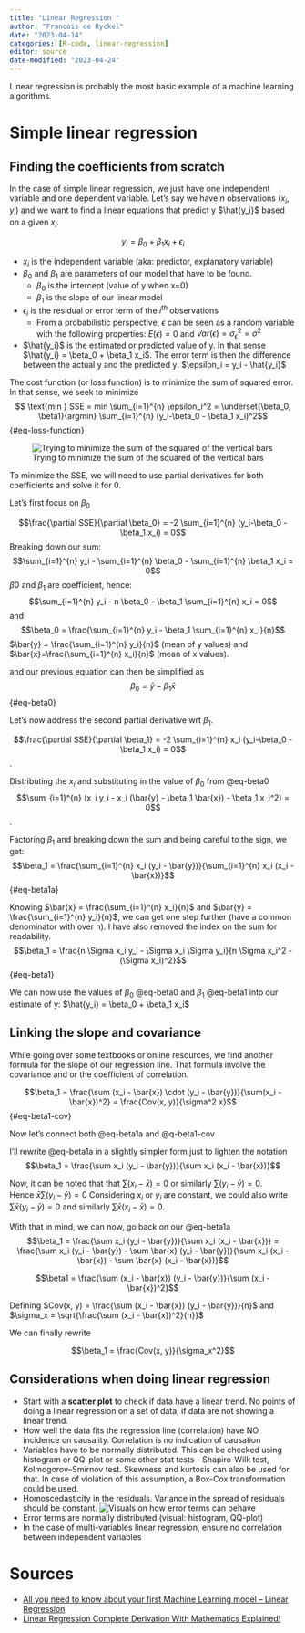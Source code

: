 ```yaml
---
title: "Linear Regression "
author: "Francois de Ryckel"
date: "2023-04-14"
categories: [R-code, linear-regression]
editor: source
date-modified: "2023-04-24"
---
```


Linear regression is probably the most basic example of a machine learning algorithms.  

# Simple linear regression 

## Finding the coefficients from scratch 

In the case of simple linear regression, we just have one independent variable and one dependent variable. 
Let's say we have $n$ observations $(x_i, y_i)$ and we want to find a linear equations that predict y $\hat{y_i}$ based on a given $x_i$.  

$$y_i = \beta_0 + \beta_1 x_i + \epsilon_i$$

* $x_i$ is the independent variable (aka: predictor, explanatory variable)
* $\beta_0$ and $\beta_1$ are parameters of our model that have to be found. 
    * $\beta_0$ is the intercept (value of y when x=0)
    * $\beta_1$ is the slope of our linear model
* $\epsilon_i$ is the residual or error term of the $i^{th}$ observations  
    * From a probabilistic perspective, $\epsilon$ can be seen as a random variable with the following properties: $E(\epsilon)=0$ and $Var(\epsilon)= \sigma_{\epsilon}^2 = \sigma^2$
* $\hat{y_i}$ is the estimated or predicted value of y.  In that sense $\hat{y_i} = \beta_0 + \beta_1 x_i$. The error term is then the difference between the actual y and the predicted y: $\epsilon_i = y_i - \hat{y_i}$

The cost function (or loss function) is to minimize the sum of squared error. In that sense, we seek to minimize $$ \text{min } SSE = min \sum_{i=1}^{n} \epsilon_i^2 = 
        \underset{\beta_0, \beta1}{argmin} \sum_{i=1}^{n} (y_i-\beta_0 - \beta_1 x_i)^2$$ {#eq-loss-function} 

![Trying to minimize the sum of the squared of the vertical bars](errors_visual.png)

To minimize the SSE, we will need to use partial derivatives for both coefficients and solve it for 0. 

Let's first focus on $\beta_0$

$$\frac{\partial SSE}{\partial \beta_0} = -2 \sum_{i=1}^{n} (y_i-\beta_0 - \beta_1 x_i) = 0$$
Breaking down our sum: 
$$\sum_{i=1}^{n} y_i - \sum_{i=1}^{n} \beta_0 - \sum_{i=1}^{n} \beta_1 x_i = 0$$
$\beta0$ and  $\beta_1$ are coefficient, hence: 
$$\sum_{i=1}^{n} y_i - n \beta_0 - \beta_1 \sum_{i=1}^{n} x_i = 0$$
and 
$$\beta_0 = \frac{\sum_{i=1}^{n} y_i - \beta_1 \sum_{i=1}^{n} x_i}{n}$$
$\bar{y} = \frac{\sum_{i=1}^{n} y_i}{n}$ (mean of y values) and $\bar{x}=\frac{\sum_{i=1}^{n} x_i}{n}$ (mean of x values). 

and our previous equation can then be simplified as 
$$\beta_0 = \bar{y} - \beta_1 \bar{x}$$ {#eq-beta0}

Let's now address the second partial derivative wrt $\beta_1$. 

$$\frac{\partial SSE}{\partial \beta_1} = -2 \sum_{i=1}^{n} x_i (y_i-\beta_0 - \beta_1 x_i) = 0$$. 

Distributing the $x_i$ and substituting in the value of $\beta_0$ from @eq-beta0  
$$\sum_{i=1}^{n} (x_i y_i - x_i (\bar{y} - \beta_1 \bar{x}) - \beta_1 x_i^2) = 0$$. 

Factoring $\beta_1$ and breaking down the sum and being careful to the sign, we get: 
$$\beta_1 = \frac{\sum_{i=1}^{n} x_i (y_i - \bar{y})}{\sum_{i=1}^{n} x_i (x_i - \bar{x})}$$ {#eq-beta1a}

Knowing $\bar{x} = \frac{\sum_{i=1}^{n} x_i}{n}$ and $\bar{y} = \frac{\sum_{i=1}^{n} y_i}{n}$, we can get one step further (have a common denominator with over n).  I have also removed the index on the sum for readability.  
$$\beta_1 = \frac{n \Sigma x_i y_i - \Sigma x_i \Sigma y_i}{n \Sigma x_i^2 - (\Sigma x_i)^2}$$ {#eq-beta1}  

We can now use the values of $\beta_0$ @eq-beta0 and $\beta_1$ @eq-beta1 into our estimate of y: $\hat{y_i} = \beta_0 + \beta_1 x_i$ 

## Linking the slope and covariance 

While going over some textbooks or online resources, we find another formula for the slope of our regression line.  That formula involve the covariance and or the coefficient of correlation.  

$$\beta_1 = \frac{\sum (x_i - \bar{x}) \cdot (y_i - \bar{y})}{\sum(x_i - \bar{x})^2} = \frac{Cov(x, y)}{\sigma^2 x}$$ {#eq-beta1-cov}

Now let's connect both @eq-beta1a and @q-beta1-cov

I'll rewrite @eq-beta1a in a slightly simpler form just to lighten the notation 
$$\beta_1 = \frac{\sum x_i (y_i - \bar{y})}{\sum x_i (x_i - \bar{x})}$$

Now, it can be noted that that 
$\sum (x_i - \bar{x}) = 0$ or similarly $\sum (y_i - \bar{y}) = 0$.  
Hence $\bar{x} \sum (y_i - \bar{y}) = 0$
Considering $x_i$ or $y_i$ are constant, we could also write $\sum \bar{x} (y_i - \bar{y}) = 0$ and similarly $\sum \bar{x} (x_i - \bar{x}) = 0$.  

With that in mind, we can now, go back on our @eq-beta1a 
$$\beta_1 = \frac{\sum x_i (y_i - \bar{y})}{\sum x_i (x_i - \bar{x})} = 
\frac{\sum x_i (y_i - \bar{y}) - \sum \bar{x} (y_i - \bar{y})}{\sum x_i (x_i - \bar{x}) - \sum \bar{x} (x_i - \bar{x})}$$

$$\beta1 = \frac{\sum (x_i - \bar{x}) (y_i - \bar{y})}{\sum (x_i - \bar{x})^2}$$

Defining $Cov(x, y) = \frac{\sum (x_i - \bar{x}) (y_i - \bar{y})}{n}$ and $\sigma_x = \sqrt{\frac{\sum (x_i - \bar{x})^2}{n}}$

We can finally rewrite 

$$\beta_1 = \frac{Cov(x, y)}{\sigma_x^2}$$

## Considerations when doing linear regression 

* Start with a **scatter plot** to check if data have a linear trend.  No points of doing a linear regression on a set of data, if data are not showing a linear trend.  
* How well the data fits the regression line (correlation) have NO incidence on causality.  Correlation is no indication of causation
* Variables have to be normally distributed.  This can be checked using histogram or QQ-plot or some other stat tests - Shapiro-Wilk test, Kolmogorov–Smirnov test.  Skewness and kurtosis can also be used for that. In case of violation of this assumption, a Box-Cox transformation could be used. 
* Homoscedasticity in the residuals.  Variance in the spread of residuals should be constant. 
![Visuals on how error terms can behave](residuals_visual.png)
* Error terms are normally distributed (visual: histogram, QQ-plot) 
* In the case of multi-variables linear regression, ensure no correlation between independent variables 


# Sources

* [All you need to know about your first Machine Learning model – Linear Regression](https://www.analyticsvidhya.com/blog/2021/05/all-you-need-to-know-about-your-first-machine-learning-model-linear-regression/)
* [Linear Regression Complete Derivation With Mathematics Explained!](https://towardsai.net/p/machine-learning/linear-regression-complete-derivation-with-mathematics-explained)

